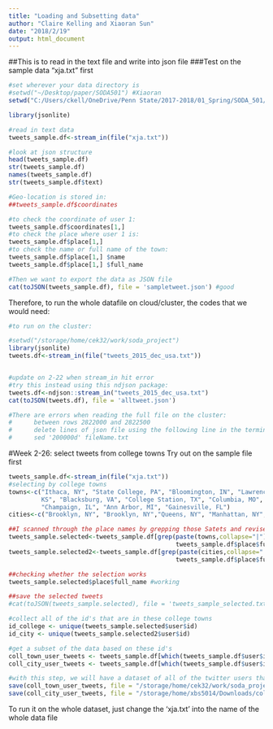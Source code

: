 ```yaml
---
title: "Loading and Subsetting data"
author: "Claire Kelling and Xiaoran Sun"
date: "2018/2/19"
output: html_document
---
```


##This is to read in the text file and write into json file
###Test on the sample data "xja.txt" first
```r
#set wherever your data directory is
#setwd("~/Desktop/paper/SODA501") #Xiaoran
setwd("C:/Users/ckell/OneDrive/Penn State/2017-2018/01_Spring/SODA_501/SODA_501/project/data") #Claire

library(jsonlite)

#read in text data
tweets_sample.df<-stream_in(file("xja.txt"))

#look at json structure
head(tweets_sample.df)
str(tweets_sample.df)
names(tweets_sample.df)
str(tweets_sample.df$text)

#Geo-location is stored in:
##tweets_sample.df$coordinates

#to check the coordinate of user 1:
tweets_sample.df$coordinates[1,]
#to check the place where user 1 is:
tweets_sample.df$place[1,]
#to check the name or full name of the town:
tweets_sample.df$place[1,] $name
tweets_sample.df$place[1,] $full_name

#Then we want to export the data as JSON file
cat(toJSON(tweets_sample.df), file = 'sampletweet.json') #good
```

Therefore, to run the whole datafile on cloud/cluster, the codes that we would need:
```r
#to run on the cluster: 

#setwd("/storage/home/cek32/work/soda_project")
library(jsonlite)
tweets.df<-stream_in(file("tweets_2015_dec_usa.txt"))


#update on 2-22 when stream_in hit error
#try this instead using this ndjson package:
tweets.df<-ndjson::stream_in("tweets_2015_dec_usa.txt")
cat(toJSON(tweets.df), file = 'alltweet.json') 

#There are errors when reading the full file on the cluster:
#      between rows 2822000 and 2822500
#      delete lines of json file using the following line in the terminal
#      sed '200000d' fileName.txt
```

#Week 2-26: select tweets from college towns
Try out on the sample file first
```r
tweets_sample.df<-stream_in(file("xja.txt"))
#selecting by college towns
towns<-c("Ithaca, NY", "State College, PA", "Bloomington, IN", "Lawrence,
         KS", "Blacksburg, VA", "College Station, TX", "Columbia, MO",
         "Champaign, IL", "Ann Arbor, MI", "Gainesville, FL")
cities<-c("Brooklyn, NY", "Brooklyn, NY","Queens, NY", "Manhattan, NY", "Bronx, NY", "Staten Island, NY", "Los Angeles, CA", "Westwood, CA", "Eagle Rock, CA", "Westchester, CA", "Chicago, IL", "Evanston, IL", "Boston, MA", "Cambridge, MA", "Medford, MA", "Chestnut Hill, MA", "Philadelphia, PA", "University City, PA", "Cecil B. Moore, PA", "Radnor Township, PA", "Miami, FL", "Coral Gables, FL", "Boca Raton, FL", "University Park, FL", "Richardson, FL", "Arlington, FL", "Washington, DC", "Georgetown, DC", "Fairfax, VA", "San Francisco, CA", "Berkeley, CA", "Houston, TX")

##I scanned through the place names by grepping those Satets and revised the town names a bit to make those match what are displayed in the dataset (e.g., changing Champaign-Urbana, IL to Champaign, IL)
tweets_sample.selected<-tweets_sample.df[grep(paste(towns,collapse="|"),
                                              tweets_sample.df$place$full_name),]
tweets_sample.selected2<-tweets_sample.df[grep(paste(cities,collapse="|"),
                                              tweets_sample.df$place$full_name),]

##checking whether the selection works
tweets_sample.selected$place$full_name #working

##save the selected tweets
#cat(toJSON(tweets_sample.selected), file = 'tweets_sample_selected.txt') 

#collect all of the id's that are in these college towns
id_college <- unique(tweets_sample.selected$user$id)
id_city <- unique(tweets_sample.selected2$user$id)

#get a subset of the data based on these id's
coll_town_user_tweets <- tweets_sample.df[which(tweets_sample.df$user$id %in% id_college),]
coll_city_user_tweets <- tweets_sample.df[which(tweets_sample.df$user$id %in% id_city),]

#with this step, we will have a dataset of all of the twitter users that have ever posted in a college town
save(coll_town_user_tweets, file = "/storage/home/cek32/work/soda_project/coll_town_tweets.Rdata")
save(coll_city_user_tweets, file = "/storage/home/xbs5014/Downloads/coll_city_tweets.Rdata")
```

To run it on the whole dataset, just change the 'xja.txt' into the name of the whole data file
